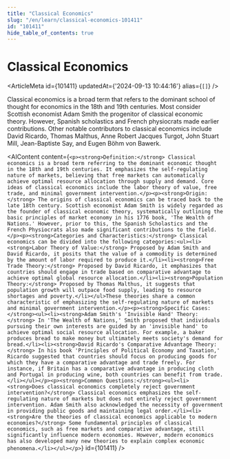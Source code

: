 ```yaml
---
title: "Classical Economics"
slug: "/en/learn/classical-economics-101411"
id: "101411"
hide_table_of_contents: true
---
```



# Classical Economics

<ArticleMeta id={101411} updatedAt={'2024-09-13 10:44:16'} alias={`[]`} />
<div className='border-solid border-b border-t-0 my-4 border-[var(--ifm-color-gray-300)]' />

Classical economics is a broad term that refers to the dominant school of thought for economics in the 18th and 19th centuries. Most consider Scottish economist Adam Smith the progenitor of classical economic theory. However, Spanish scholastics and French physiocrats made earlier contributions. Other notable contributors to classical economics include David Ricardo, Thomas Malthus, Anne Robert Jacques Turgot, John Stuart Mill, Jean-Baptiste Say, and Eugen Böhm von Bawerk.

<AIContent content={`<p><strong>Definition:</strong> Classical economics is a broad term referring to the dominant economic thought in the 18th and 19th centuries. It emphasizes the self-regulating nature of markets, believing that free markets can automatically achieve optimal resource allocation through supply and demand. Core ideas of classical economics include the labor theory of value, free trade, and minimal government intervention.</p><p><strong>Origin:</strong> The origins of classical economics can be traced back to the late 18th century. Scottish economist Adam Smith is widely regarded as the founder of classical economic theory, systematically outlining the basic principles of market economy in his 1776 book, 'The Wealth of Nations.' However, prior to this, the Spanish Scholastics and the French Physiocrats also made significant contributions to the field.</p><p><strong>Categories and Characteristics:</strong> Classical economics can be divided into the following categories:<ul><li><strong>Labor Theory of Value:</strong> Proposed by Adam Smith and David Ricardo, it posits that the value of a commodity is determined by the amount of labor required to produce it.</li><li><strong>Free Trade Theory:</strong> Proposed by David Ricardo, it emphasizes that countries should engage in trade based on comparative advantage to achieve optimal global resource allocation.</li><li><strong>Population Theory:</strong> Proposed by Thomas Malthus, it suggests that population growth will outpace food supply, leading to resource shortages and poverty.</li></ul>These theories share a common characteristic of emphasizing the self-regulating nature of markets and minimal government intervention.</p><p><strong>Specific Cases:</strong><ul><li><strong>Adam Smith's 'Invisible Hand' Theory:</strong> In 'The Wealth of Nations,' Smith proposed that individuals pursuing their own interests are guided by an 'invisible hand' to achieve optimal social resource allocation. For example, a baker produces bread to make money but ultimately meets society's demand for bread.</li><li><strong>David Ricardo's Comparative Advantage Theory:</strong> In his book 'Principles of Political Economy and Taxation,' Ricardo suggested that countries should focus on producing goods for which they have a comparative advantage and trade freely. For instance, if Britain has a comparative advantage in producing cloth and Portugal in producing wine, both countries can benefit from trade.</li></ul></p><p><strong>Common Questions:</strong><ul><li><strong>Does classical economics completely reject government intervention?</strong> Classical economics emphasizes the self-regulating nature of markets but does not entirely reject government intervention. Adam Smith also acknowledged the necessity of government in providing public goods and maintaining legal order.</li><li><strong>Are the theories of classical economics applicable to modern economies?</strong> Some fundamental principles of classical economics, such as free markets and comparative advantage, still significantly influence modern economies. However, modern economics has also developed many new theories to explain complex economic phenomena.</li></ul></p>`} id={101411} />
